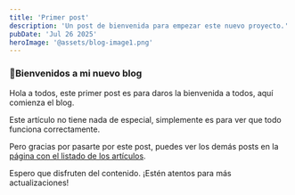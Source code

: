 ```yaml
---
title: 'Primer post'
description: 'Un post de bienvenida para empezar este nuevo proyecto.'
pubDate: 'Jul 26 2025'
heroImage: '@assets/blog-image1.png'
---
```


### 👋Bienvenidos a mi nuevo blog

Hola a todos, este primer post es para daros la bienvenida a todos, aquí comienza el blog.

Este artículo no tiene nada de especial, simplemente es para ver que todo funciona correctamente.

Pero gracias por pasarte por este post, puedes ver los demás posts en la [página con el listado de los artículos](/blog).

Espero que disfruten del contenido. ¡Estén atentos para más actualizaciones!
